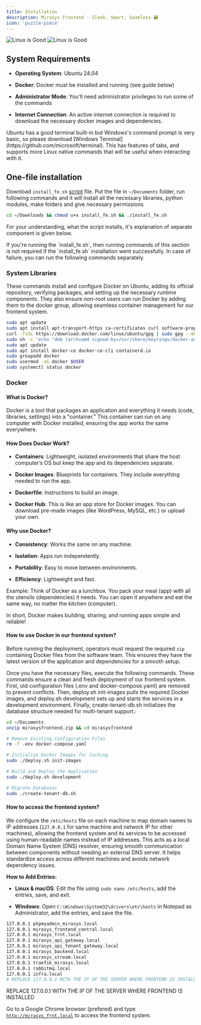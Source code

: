 ```yaml
---
title: Installation
description: Mirasys Frontend - Sleek, Smart, Seamless 🗃️
icon: 'puzzle-piece'
---
```


<img alt="Linux is Good" classname="block dark:hidden" src="/images/tech_loops-light.png" />

<img alt="Linux is Good" classname="hidden dark:block" src="/images/tech_loops-dark.png" />

## System Requirements

* **Operating System**: Ubuntu 24.04

* **Docker**: Docker must be installed and running (see guide below)

* **Administrator Mode**: You'll need administrator privileges to run some of the commands

* **Internet Connection**: An active internet connection is required to download the necessary docker images and dependencies.

<Tip>
  Ubuntu has a good terminal built-in but Windows's command prompt is very basic, so please download [Windows Terminal](https://github.com/microsoft/terminal). This has features of tabs, and supports more Linux native commands that will be useful when interacting with it.
</Tip>

## One-file installation

Download `install_fe.sh` [script](https://github.com/microsoft/terminal) file. Put the file in `~/Documents` folder, run following commands and it will install all the necessary libraries, python modules, make folders and give necessary permissions

```bash install_fe.sh
cd ~/Downloads && chmod u+x install_fe.sh && ./install_fe.sh
```

For your understanding, what the script installs, it's explanation of separate component is given below.

<Warning>
  If you're running the `install_fe.sh`, then running commands of this section is not required if the `install_fe.sh` installation went successfully. In case of failure, you can run the following commands separately.
</Warning>

### System Libraries

These commands install and configure Docker on Ubuntu, adding its official repository, verifying packages, and setting up the necessary runtime components. They also ensure non-root users can run Docker by adding them to the docker group, allowing seamless container management for our frontend system.

```bash
sudo apt update
sudo apt install apt-transport-https ca-certificates curl software-properties-common
curl -fsSL https://download.docker.com/linux/ubuntu/gpg | sudo gpg --dearmor -o /usr/share/keyrings/docker-archive-keyring.gpg
sudo sh -c 'echo "deb [arch=amd signed-by=/usr/share/keyrings/docker-archive-keyring.gpg] https://download.docker.com/linux/ubuntu $(lsb_release -cs) stable" > /etc/apt/sources.list.d/docker.list'
sudo apt update
sudo apt install docker-ce docker-ce-cli containerd.io
sudo groupadd docker
sudo usermod -aG docker $USER
sudo systemctl status docker
```

### Docker

#### What is Docker?

Docker is a tool that packages an application and everything it needs (code, libraries, settings) into a "container." This container can run on any computer with Docker installed, ensuring the app works the same everywhere.

#### How Does Docker Work?

* **Containers**: Lightweight, isolated environments that share the host computer’s OS but keep the app and its dependencies separate.

* **Docker Images**: Blueprints for containers. They include everything needed to run the app.

* **Dockerfile**: Instructions to build an image.

* **Docker Hub**: This is like an app store for Docker images. You can download pre-made images (like WordPress, MySQL, etc.) or upload your own.

#### Why use Docker?

* **Consistency**: Works the same on any machine.

* **Isolation**: Apps run independently.

* **Portability**: Easy to move between environments.

* **Efficiency**: Lightweight and fast.

Example:
Think of Docker as a lunchbox. You pack your meal (app) with all the utensils (dependencies) it needs. You can open it anywhere and eat the same way, no matter the kitchen (computer).

In short, Docker makes building, sharing, and running apps simple and reliable!

#### How to use Docker in our frontend system?

Before running the deployment, operators must request the required `zip` containing Docker files from the software team. This ensures they have the latest version of the application and dependencies for a smooth setup.

Once you have the necessary files, execute the following commands. These commands ensure a clean and fresh deployment of our frontend system. First, old configuration files (.env and docker-compose.yaml) are removed to prevent conflicts. Then, deploy.sh init-images pulls the required Docker images, and deploy.sh development sets up and starts the services in a development environment. Finally, create-tenant-db.sh initializes the database structure needed for multi-tenant support.:

```bash
cd ~/Documents
unzip mirasysfrontend.zip && cd mirasysfrontend

# Remove Existing Configuration Files
rm -f .env docker-compose.yaml

# Initialize Docker Images for Caching
sudo ./deploy.sh init-images

# Build and Deploy the Application
sudo ./deploy.sh development

# Migrate Databases
sudo ./create-tenant-db.sh
```

#### How to access the frontend system?

We configure the `/etc/hosts` file on each machine to map domain names to IP addresses (`127.0.0.1` for same machine and network IP for other machines), allowing the frontend system and its services to be accessed using human-readable names instead of IP addresses. This acts as a local Domain Name System (DNS) resolver, ensuring smooth communication between components without needing an external DNS server. It helps standardize access across different machines and avoids network dependency issues.

**How to Add Entries:**

* **Linux & macOS**: Edit the file using `sudo nano /etc/hosts`, add the entries, save, and exit.

* **Windows**: Open `C:\Windows\System32\drivers\etc\hosts` in Notepad as Administrator, add the entries, and save the file.

```bash
127.0.0.1 phpmyadmin_mirasys.local
127.0.0.1 mirasys_frontend_central.local
127.0.0.1 mirasys_frnt.local
127.0.0.1 mirasys_api_gateway.local
127.0.0.1 mirasys_api_tenant_gateway.local
127.0.0.1 mirasys_backend.local
127.0.0.1 mirasys_stream.local
127.0.0.1 traefik_mirasys.local
127.0.0.1 rabbitmq.local
127.0.0.1 infra.local
# REPLACE 127.0.0.1 WITH THE IP OF THE SERVER WHERE FRONTEND IS INSTALLED
```

REPLACE 127.0.0.1 WITH THE IP OF THE SERVER WHERE FRONTEND IS INSTALLED

Go to a Google Chrome browser (prefered) and type [`http://mirasys_frnt.local`](http://mirasys_frnt.local) to access the frontend system.